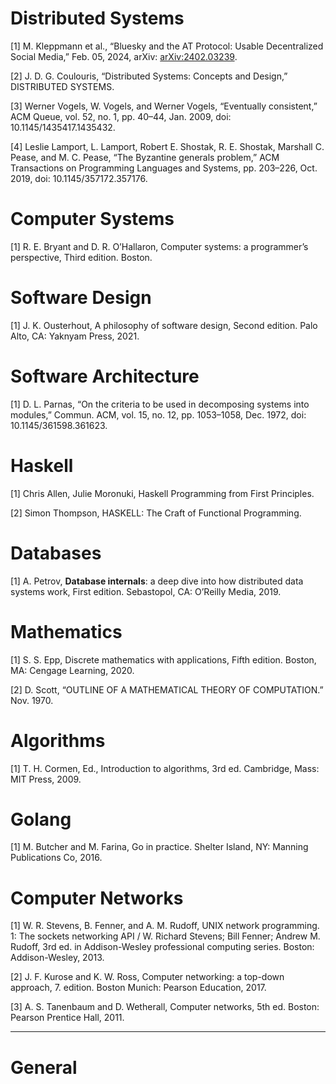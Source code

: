 # Distributed Systems

[1] M. Kleppmann et al., “Bluesky and the AT Protocol: Usable Decentralized Social Media,” Feb. 05, 2024, arXiv: [arXiv:2402.03239](http://arxiv.org/abs/2402.03239).

[2] J. D. G. Coulouris, “Distributed Systems: Concepts and Design,” DISTRIBUTED SYSTEMS.

[3] Werner Vogels, W. Vogels, and Werner Vogels, “Eventually consistent,” ACM Queue, vol. 52, no. 1, pp. 40–44, Jan. 2009, doi: 10.1145/1435417.1435432.

[4] Leslie Lamport, L. Lamport, Robert E. Shostak, R. E. Shostak, Marshall C. Pease, and M. C. Pease, “The Byzantine generals problem,” ACM Transactions on Programming Languages and Systems, pp. 203–226, Oct. 2019, doi: 10.1145/357172.357176.

# Computer Systems

[1] R. E. Bryant and D. R. O’Hallaron, Computer systems: a programmer’s perspective, Third edition. Boston.

# Software Design

[1] J. K. Ousterhout, A philosophy of software design, Second edition. Palo Alto, CA: Yaknyam Press, 2021.

# Software Architecture

[1] D. L. Parnas, “On the criteria to be used in decomposing systems into modules,” Commun. ACM, vol. 15, no. 12, pp. 1053–1058, Dec. 1972, doi: 10.1145/361598.361623.

# Haskell

[1] Chris Allen, Julie Moronuki, Haskell Programming from First Principles.<br/>

[2] Simon Thompson, HASKELL: The Craft of Functional Programming.

# Databases

[1] A. Petrov, <strong>Database internals</strong>: a deep dive into how distributed data systems work, First edition. Sebastopol, CA: O’Reilly Media, 2019.

# Mathematics

[1] S. S. Epp, Discrete mathematics with applications, Fifth edition. Boston, MA: Cengage Learning, 2020.

[2] D. Scott, “OUTLINE OF A MATHEMATICAL THEORY OF COMPUTATION.” Nov. 1970.

# Algorithms

[1] T. H. Cormen, Ed., Introduction to algorithms, 3rd ed. Cambridge, Mass: MIT Press, 2009.

# Golang

[1] M. Butcher and M. Farina, Go in practice. Shelter Island, NY: Manning Publications Co, 2016.

# Computer Networks

[1] W. R. Stevens, B. Fenner, and A. M. Rudoff, UNIX network programming. 1: The sockets networking API / W. Richard Stevens; Bill Fenner; Andrew M. Rudoff, 3rd ed. in Addison-Wesley professional computing series. Boston: Addison-Wesley, 2013.

[2] J. F. Kurose and K. W. Ross, Computer networking: a top-down approach, 7. edition. Boston Munich: Pearson Education, 2017.

[3] A. S. Tanenbaum and D. Wetherall, Computer networks, 5th ed. Boston: Pearson Prentice Hall, 2011.



---

# General
